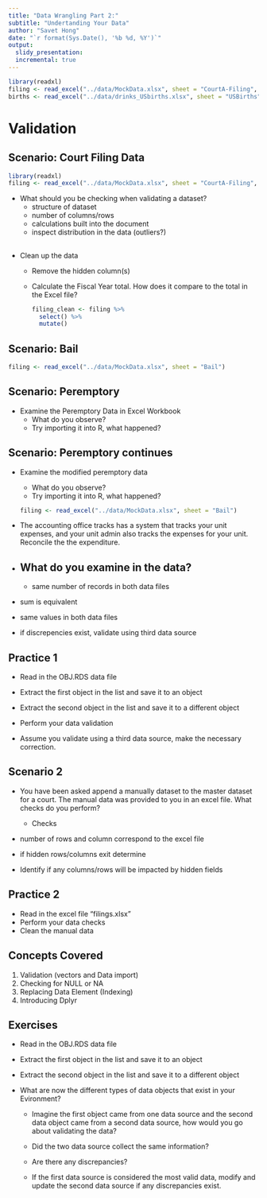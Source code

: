 ```yaml
---
title: "Data Wrangling Part 2:"
subtitle: "Undertanding Your Data"
author: "Savet Hong"
date: "`r format(Sys.Date(), '%b %d, %Y')`"
output:
  slidy_presentation:
  incremental: true
---
```

  
```r
library(readxl)
filing <- read_excel("../data/MockData.xlsx", sheet = "CourtA-Filing", skip = 1)
births <- read_excel("../data/drinks_USbirths.xlsx", sheet = "USBirths", skip = 2)
```

# Validation

## Scenario: Court Filing Data

```r
library(readxl)
filing <- read_excel("../data/MockData.xlsx", sheet = "CourtA-Filing", skip = 1)
```

- What should you be checking when validating a dataset?
    + structure of dataset
    + number of columns/rows
    + calculations built into the document
    + inspect distribution in the data (outliers?)

## 
- Clean up the data
  + Remove the hidden column(s)
  + Calculate the Fiscal Year total. How does it compare to the total in the Excel file?


    ```r
filing_clean <- filing %>%
      select() %>%
      mutate()
```


## Scenario: Bail

```r

filing <- read_excel("../data/MockData.xlsx", sheet = "Bail")
```

## Scenario: Peremptory

- Examine the Peremptory Data in Excel Workbook
    + What do you observe?
    + Try importing it into R, what happened?
    
    
## Scenario: Peremptory continues

- Examine the modified peremptory data
    + What do you observe?
    + Try importing it into R, what happened?
    
    ```r

filing <- read_excel("../data/MockData.xlsx", sheet = "Bail")
```

- The accounting office tracks has a system that tracks your unit expenses, and your unit admin also tracks the expenses for your unit. Reconcile the the expenditure.

- What do you examine in the data?
  - 
  + same number of records in both data files
+ sum is equivalent
+ same values in both data files
+ if discrepencies exist, validate using third data source


## Practice 1
- Read in the OBJ.RDS data file
+ Extract the first object in the list and save it to an object
+ Extract the second object in the list and save it to a different object

- Perform your data validation
- Assume you validate using a third data source, make the necessary correction.

## Scenario 2
- You have been asked append a manually dataset to the master dataset for a court. The manual data was provided to you in an excel file. What checks do you perform?
  
  - Checks
+ number of rows and column correspond to the excel file 
+ if hidden rows/columns exit determine
+ Identify if any columns/rows will be impacted by hidden fields

## Practice 2

- Read in the excel file "filings.xlsx"
- Perform your data checks
- Clean the manual data


## Concepts Covered
1. Validation (vectors and  Data import)
2. Checking for NULL or NA
3. Replacing Data Element (Indexing)
4. Introducing Dplyr


## Exercises

- Read in the OBJ.RDS data file
+ Extract the first object in the list and save it to an object
+ Extract the second object in the list and save it to a different object
+ What are now the different types of data objects that exist in your Evironment?
  
  - Imagine the first object came from one data source and the second data object came from a second data source, how would you go about validating the data?
  + Did the two data source collect the same information?
  + Are there any discrepancies?
  
  - If the first data source is considered the most valid data, modify and update the second data source if any discrepancies exist.


